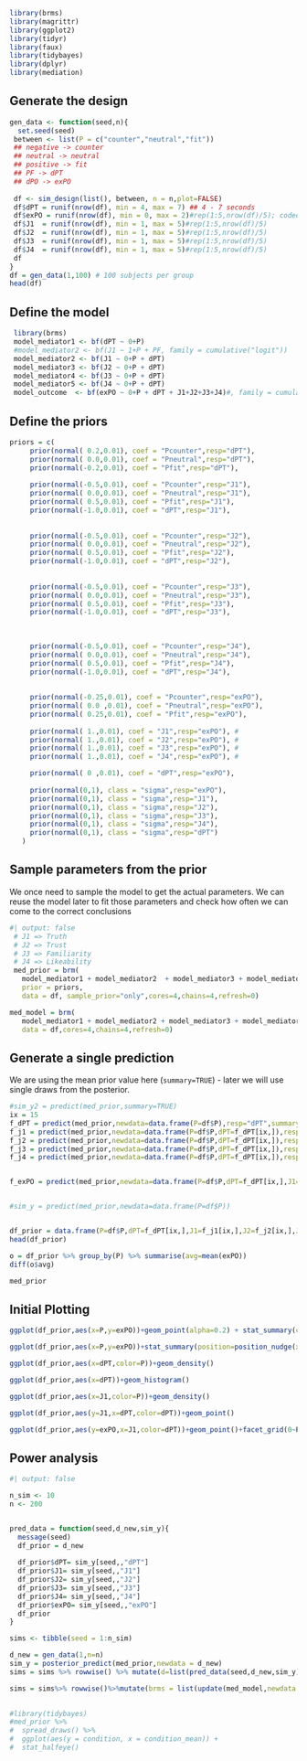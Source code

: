 ```r
library(brms)
library(magrittr)
library(ggplot2)
library(tidyr)
library(faux)
library(tidybayes)
library(dplyr)
library(mediation)
```

## Generate the design

```r

gen_data <- function(seed,n){
  set.seed(seed)
 between <- list(P = c("counter","neutral","fit")) 
 ## negative -> counter
 ## neutral -> neutral
 ## positive -> fit
 ## PF -> dPT
 ## dPO -> exPO
 
 df <- sim_design(list(), between, n = n,plot=FALSE)
 df$dPT = runif(nrow(df), min = 4, max = 7) ## 4 - 7 seconds
 df$exPO = runif(nrow(df), min = 0, max = 2)#rep(1:5,nrow(df)/5); coded as extremity
 df$J1  = runif(nrow(df), min = 1, max = 5)#rep(1:5,nrow(df)/5)
 df$J2  = runif(nrow(df), min = 1, max = 5)#rep(1:5,nrow(df)/5)
 df$J3  = runif(nrow(df), min = 1, max = 5)#rep(1:5,nrow(df)/5)
 df$J4  = runif(nrow(df), min = 1, max = 5)#rep(1:5,nrow(df)/5)
 df
}
df = gen_data(1,100) # 100 subjects per group
head(df)
```

## Define the model

```r
 
 library(brms)
 model_mediator1 <- bf(dPT ~ 0+P)
 #model_mediator2 <- bf(J1 ~ 1+P + PF, family = cumulative("logit"))
 model_mediator2 <- bf(J1 ~ 0+P + dPT)
 model_mediator3 <- bf(J2 ~ 0+P + dPT)
 model_mediator4 <- bf(J3 ~ 0+P + dPT)
 model_mediator5 <- bf(J4 ~ 0+P + dPT)
 model_outcome  <- bf(exPO ~ 0+P + dPT + J1+J2+J3+J4)#, family = cumulative("logit"))
```

## Define the priors

```r
priors = c(
     prior(normal( 0.2,0.01), coef = "Pcounter",resp="dPT"),
     prior(normal( 0.0,0.01), coef = "Pneutral",resp="dPT"), 
     prior(normal(-0.2,0.01), coef = "Pfit",resp="dPT"),
     
     prior(normal(-0.5,0.01), coef = "Pcounter",resp="J1"),
     prior(normal( 0.0,0.01), coef = "Pneutral",resp="J1"),
     prior(normal( 0.5,0.01), coef = "Pfit",resp="J1"),
     prior(normal(-1.0,0.01), coef = "dPT",resp="J1"),
     
          
     prior(normal(-0.5,0.01), coef = "Pcounter",resp="J2"),
     prior(normal( 0.0,0.01), coef = "Pneutral",resp="J2"),
     prior(normal( 0.5,0.01), coef = "Pfit",resp="J2"),
     prior(normal(-1.0,0.01), coef = "dPT",resp="J2"),
     
          
     prior(normal(-0.5,0.01), coef = "Pcounter",resp="J3"),
     prior(normal( 0.0,0.01), coef = "Pneutral",resp="J3"),
     prior(normal( 0.5,0.01), coef = "Pfit",resp="J3"),
     prior(normal(-1.0,0.01), coef = "dPT",resp="J3"),
     
     
          
     prior(normal(-0.5,0.01), coef = "Pcounter",resp="J4"),
     prior(normal( 0.0,0.01), coef = "Pneutral",resp="J4"),
     prior(normal( 0.5,0.01), coef = "Pfit",resp="J4"),
     prior(normal(-1.0,0.01), coef = "dPT",resp="J4"),
     
     
     prior(normal(-0.25,0.01), coef = "Pcounter",resp="exPO"),
     prior(normal( 0.0 ,0.01), coef = "Pneutral",resp="exPO"),
     prior(normal( 0.25,0.01), coef = "Pfit",resp="exPO"),
     
     prior(normal( 1.,0.01), coef = "J1",resp="exPO"), #
     prior(normal( 1.,0.01), coef = "J2",resp="exPO"), #
     prior(normal( 1.,0.01), coef = "J3",resp="exPO"), #
     prior(normal( 1.,0.01), coef = "J4",resp="exPO"), #

     prior(normal( 0 ,0.01), coef = "dPT",resp="exPO"),
   
     prior(normal(0,1), class = "sigma",resp="exPO"),
     prior(normal(0,1), class = "sigma",resp="J1"),
     prior(normal(0,1), class = "sigma",resp="J2"),
     prior(normal(0,1), class = "sigma",resp="J3"),
     prior(normal(0,1), class = "sigma",resp="J4"),
     prior(normal(0,1), class = "sigma",resp="dPT")
   )
```

## Sample parameters from the prior

We once need to sample the model to get the actual parameters. We can reuse the model later to fit those parameters and check how often we can come to the correct conclusions

```r
#| output: false
 # J1 => Truth
 # J2 => Trust
 # J3 => Familiarity
 # J4 => Likeability
 med_prior = brm(
   model_mediator1 + model_mediator2  + model_mediator3 + model_mediator4 +  model_mediator5+ model_outcome + set_rescor(FALSE), 
   prior = priors,
   data = df, sample_prior="only",cores=4,chains=4,refresh=0)

med_model = brm(
   model_mediator1 + model_mediator2 + model_mediator3 + model_mediator4 +  model_mediator5 + model_outcome + set_rescor(FALSE), 
   data = df,cores=4,chains=4,refresh=0)
```

## Generate a single prediction

::: {callout-note}
We are using the mean prior value here (`summary=TRUE`) - later we will use single draws from the posterior.
:::

```r


#sim_y2 = predict(med_prior,summary=TRUE)
ix = 15
f_dPT = predict(med_prior,newdata=data.frame(P=df$P),resp="dPT",summary=FALSE)
f_j1 = predict(med_prior,newdata=data.frame(P=df$P,dPT=f_dPT[ix,]),resp="J1",summary=FALSE)
f_j2 = predict(med_prior,newdata=data.frame(P=df$P,dPT=f_dPT[ix,]),resp="J2",summary=FALSE)
f_j3 = predict(med_prior,newdata=data.frame(P=df$P,dPT=f_dPT[ix,]),resp="J3",summary=FALSE)
f_j4 = predict(med_prior,newdata=data.frame(P=df$P,dPT=f_dPT[ix,]),resp="J4",summary=FALSE)


f_exPO = predict(med_prior,newdata=data.frame(P=df$P,dPT=f_dPT[ix,],J1=f_j1[ix,],J2=f_j2[ix,],J3=f_j3[ix,],J4=f_j4[ix,]),resp="exPO",summary=FALSE)


#sim_y = predict(med_prior,newdata=data.frame(P=df$P))


df_prior = data.frame(P=df$P,dPT=f_dPT[ix,],J1=f_j1[ix,],J2=f_j2[ix,],J3=f_j3[ix,],J4=f_j4[ix,],exPO=f_exPO[ix,])
head(df_prior)
```
```r
o = df_prior %>% group_by(P) %>% summarise(avg=mean(exPO))
diff(o$avg)
```
```r
med_prior
```

## Initial Plotting

```r
ggplot(df_prior,aes(x=P,y=exPO))+geom_point(alpha=0.2) + stat_summary(color="red")

ggplot(df_prior,aes(x=P,y=exPO))+stat_summary(position=position_nudge(x=0.1))+geom_point(alpha=0.2)

ggplot(df_prior,aes(x=dPT,color=P))+geom_density()

ggplot(df_prior,aes(x=dPT))+geom_histogram()

ggplot(df_prior,aes(x=J1,color=P))+geom_density()

ggplot(df_prior,aes(y=J1,x=dPT,color=dPT))+geom_point()

ggplot(df_prior,aes(y=exPO,x=J1,color=dPT))+geom_point()+facet_grid(0~P)

```
## Power analysis

```R
#| output: false

n_sim <- 10
n <- 200


pred_data = function(seed,d_new,sim_y){
  message(seed)
  df_prior = d_new
  
  df_prior$dPT= sim_y[seed,,"dPT"]
  df_prior$J1= sim_y[seed,,"J1"]
  df_prior$J2= sim_y[seed,,"J2"]
  df_prior$J3= sim_y[seed,,"J3"]
  df_prior$J4= sim_y[seed,,"J4"]
  df_prior$exPO= sim_y[seed,,"exPO"]
  df_prior
}

sims <- tibble(seed = 1:n_sim)

d_new = gen_data(1,n=n)
sim_y = posterior_predict(med_prior,newdata = d_new)
sims = sims %>% rowwise() %>% mutate(d=list(pred_data(seed,d_new,sim_y)))

sims = sims%>% rowwise()%>%mutate(brms = list(update(med_model,newdata = d,seed=seed)))
  
```

```r
#library(tidybayes)
#med_prior %>%
#  spread_draws() %>%
#  ggplot(aes(y = condition, x = condition_mean)) +
#  stat_halfeye()
```